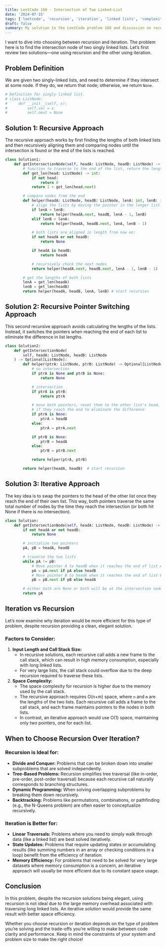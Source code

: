 ```yaml
---
title: LeetCode 160 - Intersection of Two Linked-List
date: '2024-07-15'
tags: ['leetcode', 'recursion', 'iteration', 'linked lists', 'complexity']
draft: false
summary: My solution to the LeetCode problem 160 and discussion on recursion and iteration.
---
```


I want to dive into choosing between recursion and iteration. The problem here is to find the intersection node of two singly linked lists. Let’s first review two solutions—one using recursion and the other using iteration.

## Problem Definition

We are given two singly-linked lists, and need to determine if they intersect at some node. If they do, we return that node; otherwise, we return `None`.

```python
# Definition for singly-linked list.
# class ListNode:
#     def __init__(self, x):
#         self.val = x
#         self.next = None
```

## Solution 1: Recursive Approach

The recursive approach works by first finding the lengths of both linked lists and then recursively aligning them and comparing nodes until the intersection is found or the end of the lists is reached.

```python
class Solution1:
    def getIntersectionNode(self, headA: ListNode, headB: ListNode) -> Optional[ListNode]:
        # function to traverse to the end of the list, return the length
        def get_len(head: ListNode) -> int:
            if not head:
                return 0
            return 1 + get_len(head.next)

        # compare nodes from the end
        def helper(headA: ListNode, headB: ListNode, lenA: int, lenB: int) -> Optional[ListNode]:
            # align the lists by moving the pointer in the longer list
            if lenA > lenB:
                return helper(headA.next, headB, lenA - 1, lenB)
            elif lenB > lenA:
                return helper(headA, headB.next, lenA, lenB - 1)

            # both lists are aligned in length from now on:
            if not headA or not headB:
                return None

            if headA is headB:
                return headA

            # recursively check the next nodes
            return helper(headA.next, headB.next, lenA - 1, lenB - 1)

        # get the lengths of both lists
        lenA = get_len(headA)
        lenB = get_len(headB)
        return helper(headA, headB, lenA, lenB) # start recursion
```

## Solution 2: Recursive Pointer Switching Approach

This second recursive approach avoids calculating the lengths of the lists. Instead, it switches the pointers when reaching the end of each list to eliminate the difference in list lengths.

```python
class Solution2:
    def getIntersectionNode(
        self, headA: ListNode, headB: ListNode
    ) -> Optional[ListNode]:
        def helper(ptrA: ListNode, ptrB: ListNode) -> Optional[ListNode]:
            # no intersection
            if ptrA is None and ptrB is None:
                return None

            # intersection
            if ptrA is ptrB:
                return ptrA

            # move both pointers, reset them to the other list's head,
            # if they reach the end to eliminate the difference
            if ptrA is None:
                ptrA = headB
            else:
                ptrA = ptrA.next

            if ptrB is None:
                ptrB = headA
            else:
                ptrB = ptrB.next

            return helper(ptrA, ptrB)

        return helper(headA, headB)  # start recursion
```

## Solution 3: Iterative Approach

The key idea is to swap the pointers to the head of the other list once they reach the end of their own list.
This way, both pointers traverse the same total number of nodes by the time they reach the intersection (or both hit None if
there is no intersection).

```python
class Solution:
    def getIntersectionNode(self, headA: ListNode, headB: ListNode) -> ListNode:
        if not headA or not headB:
            return None

        # initialize two pointers
        pA, pB = headA, headB

        # traverse the two lists
        while pA != pB:
            # Move pointer A to headB when it reaches the end of list A, otherwise move to next node
            pA = pA.next if pA else headB
            # Move pointer B to headA when it reaches the end of list B, otherwise move to next node
            pB = pB.next if pB else headA

        # either both are None or both will be at the intersection node
        return pA
```

## Iteration vs Recursion

Let’s now examine why iteration would be more efficient for this type of problem, despite recursion providing a clean, elegant solution.

### Factors to Consider:

1. **Input Length and Call Stack Size:**
    - In recursive solutions, each recursive call adds a new frame to the call stack, which can result in high memory consumption, especially with long linked lists.
    - For very large lists, the call stack could overflow due to the deep recursion required to traverse these lists.
2. **Space Complexity:**
    - The space complexity for recursion is higher due to the memory used by the call stack.
    - The recursive approach requires O(n+m) space, where `n` and `m` are the lengths of the two lists. Each recursive call adds a frame to the call stack, and each frame maintains pointers to the nodes in both lists.
    - In contrast, an iterative approach would use O(1) space, maintaining only two pointers, one for each list.

## When to Choose Recursion Over Iteration?

### Recursion is Ideal for:

- **Divide and Conquer:** Problems that can be broken down into smaller subproblems that are solved independently.
- **Tree-Based Problems:** Recursion simplifies tree traversal (like in-order, pre-order, post-order traversal) because each recursive call naturally corresponds to branching structures.
- **Dynamic Programming:** When solving overlapping subproblems by breaking them down recursively.
- **Backtracking:** Problems like permutations, combinations, or pathfinding (e.g., the N-Queens problem) are often easier to conceptualize recursively.

### Iteration is Better for:

- **Linear Traversals:** Problems where you need to simply walk through data (like a linked list) are best solved iteratively.
- **State Updates:** Problems that require updating states or accumulating results (like summing numbers in an array or checking conditions in a loop) benefit from the efficiency of iteration.
- **Memory Efficiency:** For problems that need to be solved for very large datasets where memory consumption is a concern, an iterative approach will usually be more efficient due to its constant space usage.

## Conclusion

In this problem, despite the recursion solutions being elegant, using recursion is not ideal due to the large memory overhead associated with traversing long linked lists. An iterative solution would provide the same result with better space efficiency.

Whether you choose recursion or iteration depends on the type of problem you’re solving and the trade-offs you’re willing to make between code clarity and performance. Keep in mind the constraints of your system and problem size to make the right choice!
